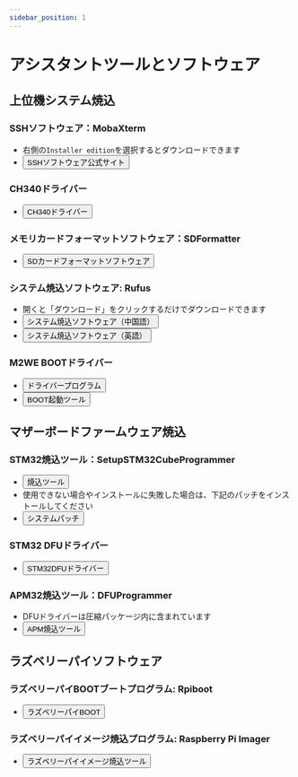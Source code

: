 ```yaml
---
sidebar_position: 1
---
```




# アシスタントツールとソフトウェア

## **上位機システム焼込**

### SSHソフトウェア：MobaXterm
* 右側の`Installer edition`を選択するとダウンロードできます
* <Button variant="contained" disableElevation href="https://mobaxterm.mobatek.net/download-home-edition.html">SSHソフトウェア公式サイト</Button>

### CH340ドライバー
* <Button variant="contained" disableElevation href="https://cdn.mellow.klipper.cn/EXE/CH340.zip">CH340ドライバー</Button>

### メモリカードフォーマットソフトウェア：SDFormatter
* <Button variant="contained" disableElevation href="https://www.waveshare.net/w/upload/d/d7/Panasonic_SDFormatter.zip">SDカードフォーマットソフトウェア</Button>

### システム焼込ソフトウェア: Rufus
* 開くと「ダウンロード」をクリックするだけでダウンロードできます
* <Button variant="contained" disableElevation href="https://rufus.ie/zh/#download">システム焼込ソフトウェア（中国語）</Button>
* <Button variant="contained" disableElevation href="https://rufus.ie/en/#download">システム焼込ソフトウェア（英語）</Button>

### M2WE BOOTドライバー
* <Button variant="contained" disableElevation href="https://cdn.mellow.klipper.cn/Utils/zadig-2.7.exe">ドライバープログラム</Button>
* <Button variant="contained" disableElevation href="https://cdn.mellow.klipper.cn/Utils/FLY-BOOT-Setup.msi">BOOT起動ツール</Button>

## **マザーボードファームウェア焼込**

### STM32焼込ツール：SetupSTM32CubeProgrammer
* <Button variant="contained" disableElevation href="https://cdn.mellow.klipper.cn/EXE/SetupSTM32CubeProgrammer_win64.zip">焼込ツール</Button>
* 使用できない場合やインストールに失敗した場合は、下記のパッチをインストールしてください
* <Button variant="contained" disableElevation href="https://cdn.mellow.klipper.cn/EXE/%E5%BE%AE%E8%BD%AF%E5%B8%B8%E7%94%A8%E8%BF%90%E8%A1%8C%E5%BA%93%E5%90%88%E9%9B%86.zip">システムパッチ</Button>

### STM32 DFUドライバー
* <Button variant="contained" disableElevation href="https://cdn.mellow.klipper.cn/EXE/STM32DFU.zip">STM32DFUドライバー</Button>

### APM32焼込ツール：DFUProgrammer
* DFUドライバーは圧縮パッケージ内に含まれています
* <Button variant="contained" disableElevation href="https://cdn.mellow.klipper.cn/EXE/DFUProgrammer.zip">APM焼込ツール</Button>

## **ラズベリーパイソフトウェア**

### ラズベリーパイBOOTブートプログラム: Rpiboot
* <Button variant="contained" disableElevation href="https://files.waveshare.net/wiki/w/upload/f/f3/Rpiboot_setup.zip">ラズベリーパイBOOT</Button>

### ラズベリーパイイメージ焼込プログラム: Raspberry Pi Imager
* <Button variant="contained" disableElevation href="https://www.raspberrypi.com/software/">ラズベリーパイイメージ焼込ツール</Button>
